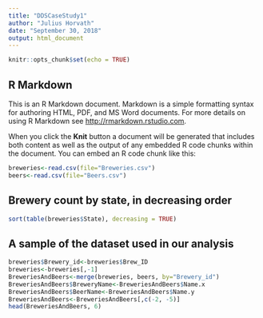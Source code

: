 ---
title: "DDSCaseStudy1"
author: "Julius Horvath"
date: "September 30, 2018"
output: html_document
---

```{r setup, include=FALSE}
knitr::opts_chunk$set(echo = TRUE)
```

## R Markdown

This is an R Markdown document. Markdown is a simple formatting syntax for authoring HTML, PDF, and MS Word documents. For more details on using R Markdown see <http://rmarkdown.rstudio.com>.

When you click the **Knit** button a document will be generated that includes both content as well as the output of any embedded R code chunks within the document. You can embed an R code chunk like this:

```{r}
breweries<-read.csv(file="Breweries.csv")
beers<-read.csv(file="Beers.csv")
```

## Brewery count by state, in decreasing order

```{r}
sort(table(breweries$State), decreasing = TRUE)
```

## A sample of the dataset used in our analysis

```{r}
breweries$Brewery_id<-breweries$Brew_ID
breweries<-breweries[,-1]
BreweriesAndBeers<-merge(breweries, beers, by="Brewery_id")
BreweriesAndBeers$BreweryName<-BreweriesAndBeers$Name.x
BreweriesAndBeers$BeerName<-BreweriesAndBeers$Name.y
BreweriesAndBeers<-BreweriesAndBeers[,c(-2, -5)]
head(BreweriesAndBeers, 6)
```
